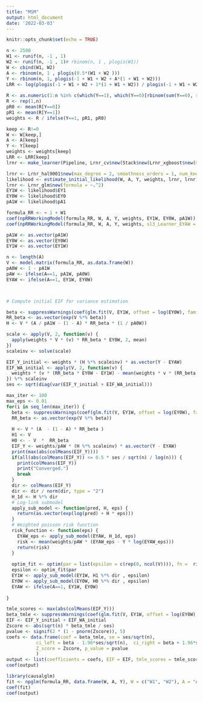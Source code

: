 ```yaml
---
title: "MSM"
output: html_document
date: '2022-03-03'
---
```


```r
knitr::opts_chunk$set(echo = TRUE)
```


```r
n <- 2500
W1 <- runif(n, -1 , 1)
W2 <- runif(n, -1 , 1)# rbinom(n, 1 , plogis(W1))
W <- cbind(W1, W2)
A <- rbinom(n, 1 , plogis(0.5*(W1 + W2 )))
Y <- rbinom(n, 1, plogis(-1 + W1 + W2 + A*(1 + W1 + W2)))
LRR <- log(plogis(-1 + W1 + W2 + 1*(1 + W1 + W2)) / plogis(-1 + W1 + W2 + 0*(1 + W1 + W2)))
           
R <- as.numeric(1:n %in% c(which(Y==1), which(Y==0)[rbinom(sum(Y==0), size = 1, prob = 0.5)==1]))
R <- rep(1,n)
pR0 <- mean(R[Y==0])
pR1 <- mean(R[Y==1])
weights <- R / ifelse(Y==1, pR1, pR0)

keep <- R!=0
W <- W[keep,]
A <- A[keep]
Y <- Y[keep]
weights <- weights[keep]
LRR <- LRR[keep]
lrnr <- make_learner(Pipeline, Lrnr_cv$new(Stack$new(Lrnr_xgboost$new(max_depth = 5), Lrnr_xgboost$new(max_depth = 4), Lrnr_xgboost$new(max_depth = 3))), Lrnr_cv_selector$new(loss_loglik_binomial))

lrnr <- Lrnr_hal9001$new(max_degree = 2, smoothness_orders = 1, num_knots = c(2,1))
likelihood <- estimate_initial_likelihood(W, A, Y, weights, lrnr, lrnr)
lrnr <- Lrnr_glm$new(formula = ~.^2)
EY1W <- likelihood$EY1
EY0W <- likelihood$EY0
pA1W <- likelihood$pA1

formula_RR <- ~ 1 + W1
coef(npRRWorkingModel(formula_RR, W, A, Y, weights, EY1W, EY0W, pA1W))
coef(npRRWorkingModel(formula_RR, W, A, Y, weights, sl3_Learner_EYAW = lrnr, sl3_Learner_pA1W = lrnr))

```



```r
 

pA1W <- as.vector(pA1W)
EY0W <- as.vector(EY0W)
EY1W <- as.vector(EY1W)

n <- length(A)
V <- model.matrix(formula_RR, as.data.frame(W))
pA0W <- 1 - pA1W
pAW <- ifelse(A==1, pA1W, pA0W)
EYAW <- ifelse(A==1, EY1W, EY0W)



# Compute initial EIF for variance estimation

beta <- suppressWarnings(coef(glm.fit(V, EY1W, offset = log(EY0W), family = poisson(), weights = weights)))
RR_beta <- as.vector(exp(V %*% beta))
H <- V * (A / pA1W - (1 - A) * RR_beta * (1 / pA0W))

scale <- apply(V, 2, function(v) {
  apply(weights * V * (v) * RR_beta * EY0W, 2, mean)
})
scaleinv <- solve(scale)

EIF_Y_initial <- weights * (H %*% scaleinv) * as.vector(Y - EYAW)
EIF_WA_initial <- apply(V, 2, function(v) {
  weights * (v * (RR_beta * EY0W - EY1W) - mean(weights * v * (RR_beta * EY0W - EY1W)))
}) %*% scaleinv
ses <- sqrt(diag(var(EIF_Y_initial + EIF_WA_initial)))

max_iter <- 100
max_eps <- 0.01
for(i in seq_len(max_iter)) {
  beta <- suppressWarnings(coef(glm.fit(V, EY1W, offset = log(EY0W), family = poisson(), weights = weights)))
  RR_beta <- as.vector(exp(V %*% beta))
  
  H <- V * (A  - (1 - A) * RR_beta )
  H1 <- V 
  H0 <- - V  *  RR_beta 
  EIF_Y <- weights/pAW * (H %*% scaleinv) * as.vector(Y - EYAW)
  print(max(abs(colMeans(EIF_Y))))
  if(all(abs(colMeans(EIF_Y)) <= 0.5 * ses / sqrt(n) / log(n))) {
    print(colMeans(EIF_Y))
    print("Converged.")
    break
  }
  dir <- colMeans(EIF_Y)
  dir <- dir / norm(dir, type = "2")
  H_1d <- H %*% dir
  # Log-link submodel
  apply_sub_model <- function(pred, H, eps) {
    return(as.vector(exp(log(pred) + H * eps)))
  }
  # Weighted poisson risk function
  risk_function <- function(eps) {
    EYAW_eps <- apply_sub_model(EYAW, H_1d, eps)
    risk <- mean(weights/pAW * (EYAW_eps - Y * log(EYAW_eps)))
    return(risk)
  }
  
  optim_fit <- optim(par = list(epsilon = c(rep(0, ncol(V)))), fn =  risk_function, method = "Brent", lower = 0, upper = max_eps)
  epsilon <- optim_fit$par
  EY1W <- apply_sub_model(EY1W, H1 %*% dir , epsilon)
  EY0W <- apply_sub_model(EY0W, H0 %*% dir , epsilon)
  EYAW <- ifelse(A==1, EY1W, EY0W)
  
}

tmle_scores <- max(abs(colMeans(EIF_Y)))
beta_tmle <- suppressWarnings(coef(glm.fit(V, EY1W, offset = log(EY0W), family = poisson(), weights = weights)))
EIF <- EIF_Y_initial + EIF_WA_initial
Zscore <- abs(sqrt(n) * beta_tmle / ses)
pvalue <- signif(2 * (1 - pnorm(Zscore)), 5)
coefs <- data.frame(coef = beta_tmle, se = ses/sqrt(n), 
           ci_left = beta - 1.96*ses/sqrt(n),  ci_right = beta + 1.96*ses/sqrt(n),
           Z_score = Zscore, p_value = pvalue
           )
output <- list(coefficients = coefs, EIF = EIF, tmle_scores = tmle_scores )
coef(output)
```


```r
library(causalglm)
fit <- npglm(formula_RR, data.frame(W, A, Y), W = c("W1", "W2"), A = "A", Y = "Y", estimand = "RR", sl3_Learner_A = lrnr, sl3_Learner_Y = lrnr)
coef(fit)
coef(output)

```



